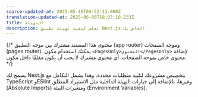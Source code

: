 ```yaml
---
source-updated-at: 2025-05-16T04:52:11.000Z
translation-updated-at: 2025-06-06T18:03:10.233Z
title: التهيئة
description: تعلم كيفية تهيئة تطبيق Next.js الخاص بك.
---
```


{/* محتوى هذا المستند مشترك بين موجه التطبيق (app router) وموجه الصفحات (pages router). يمكنك استخدام مكون `<PagesOnly>المحتوى</PagesOnly>` لإضافة محتوى خاص بموجه الصفحات. أي محتوى مشترك لا يجب أن يكون مغلفًا داخل مكون. */}

يسمح لك Next.js بتخصيص مشروعك لتلبية متطلبات محددة. وهذا يشمل التكامل مع TypeScript وESlint وغيرها، بالإضافة إلى خيارات التهيئة الداخلية مثل الاستيراد المطلق (Absolute Imports) ومتغيرات البيئة (Environment Variables).